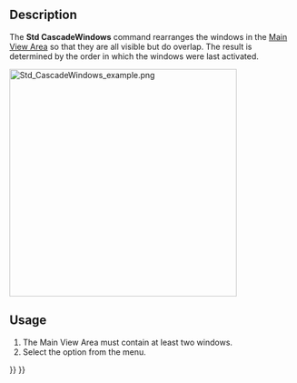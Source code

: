 <languages/>

{{Docnav
|[[Std_TileWindows|TileWindows]]
|[[Std_Windows|Windows]]
|[[Std_Windows_Menu|Std Windows Menu]]
|IconL=Std_TileWindows.svg
|IconR=Std_Windows.svg
|IconC=Freecad.svg
}}

{{GuiCommand
|Name=Std CascadeWindows
|MenuLocation=Windows → Cascade
|Workbenches=All
|SeeAlso=[[Std_TileWindows|Std TileWindows]]
}}

==Description==

The '''Std CascadeWindows''' command rearranges the windows in the [[Main_View_Area|Main View Area]] so that they are all visible but do overlap. The result is determined by the order in which the windows were last activated.

[[Image:Std_CascadeWindows_example.png|400px]]
{{Caption|Main View Area with three cascaded windows}}

==Usage==

# The Main View Area must contain at least two windows.
# Select the {{MenuCommand|Windows → [[Image:Std_CascadeWindows.svg|16px]] Cascade}} option from the menu.


{{Docnav
|[[Std_TileWindows|TileWindows]]
|[[Std_Windows|Windows]]
|[[Std_Windows_Menu|Std Windows Menu]]
|IconL=Std_TileWindows.svg
|IconR=Std_Windows.svg
|IconC=Freecad.svg
}}

{{Std_Base_navi{{#translation:}}}}
{{Userdocnavi{{#translation:}}}}
